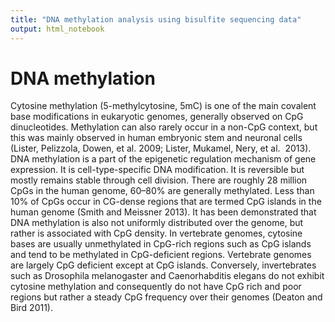 ```yaml
---
title: "DNA methylation analysis using bisulfite sequencing data"
output: html_notebook
---
```


# DNA methylation
Cytosine methylation (5-methylcytosine, 5mC) is one of the main covalent base modifications in eukaryotic genomes, generally observed on CpG dinucleotides. 
Methylation can also rarely occur in a non-CpG context, but this was mainly observed in human embryonic stem and neuronal cells (Lister, Pelizzola, Dowen, et al. 2009; Lister, Mukamel, Nery, et al. 
2013). DNA methylation is a part of the epigenetic regulation mechanism of gene expression. It is cell-type-specific DNA modification. It is reversible but mostly remains stable through cell
division. There are roughly 28 million CpGs in the human genome, 60–80% are generally methylated. Less than 10% of CpGs occur in CG-dense regions that are termed CpG islands in the human genome
(Smith and Meissner 2013). It has been demonstrated that DNA methylation is also not uniformly distributed over the genome, but rather is associated with CpG density. In vertebrate genomes,
cytosine bases are usually unmethylated in CpG-rich regions such as CpG islands and tend to be methylated in CpG-deficient regions. Vertebrate genomes are largely CpG deficient except at CpG
islands. Conversely, invertebrates such as Drosophila melanogaster and Caenorhabditis elegans do not exhibit cytosine methylation and consequently do not have CpG rich and poor regions but rather 
a steady CpG frequency over their genomes (Deaton and Bird 2011).
